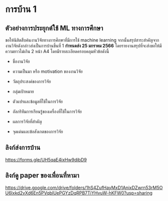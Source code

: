 # การบ้าน 1

## ตัวอย่างการประยุกต์ใช้ ML ทางการศึกษา

ขอให้นิสิตสืบค้นงานวิจัยทางการศึกษาที่มีการใช้ machine learning จากนั้นสรุปสาระสำคัญจากงานวิจัยดังกล่าวส่งเป็นการบ้านชิ้นที่ 1 **กำหนดส่ง 25 มกราคม 2566** โดยรายงานสรุปที่จะส่งขอให้มีความยาวไม่เกิน 2 หน้า A4 โดยมีรายละเอียดครอบคลุมหัวข้อดังนี้

-   ชื่องานวิจัย

-   ความเป็นมา หรือ motivation ของงานวิจัย

-   วัตถุประสงค์ของการวิจัย

-   กลุ่มเป้าหมาย

-   ตัวแปรและข้อมูลที่ใช้ในการวิจัย

-   อัลกริทึมการเรียนรู้ของเครื่องที่ใช้ในการวิจัย

-   ผลการวิจัยที่สำคัญ

-   จุดเด่นและข้อสังเกตของการวิจัย

## ลิงก์ส่งการบ้าน

<https://forms.gle/UH5qaE4ixHw9dibD9>

## ลิงก์ดู paper ของเพื่อนที่หามา

<https://drive.google.com/drive/folders/1hS4ZufHayMxD1AnixDZwrn53rM5OU6Ixkd2vXd6En5PVqblUePGYzDqRPB7TiYHvuW-hKFW0?usp=sharing>
